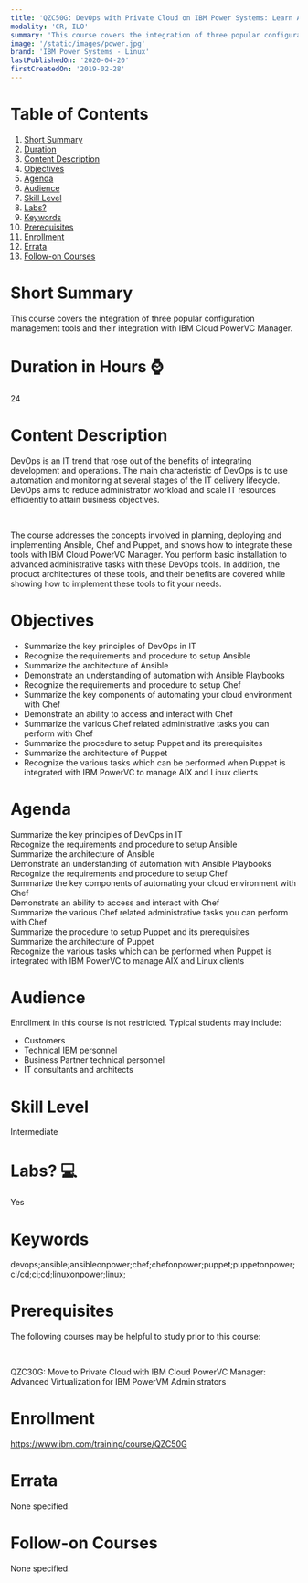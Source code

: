 ```yaml
---
title: 'QZC50G: DevOps with Private Cloud on IBM Power Systems: Learn Ansible, Chef, and Puppet'
modality: 'CR, ILO'
summary: 'This course covers the integration of three popular configuration management tools and their integration with IBM Cloud PowerVC Manager.'
image: '/static/images/power.jpg'
brand: 'IBM Power Systems - Linux'
lastPublishedOn: '2020-04-20'
firstCreatedOn: '2019-02-28'
---
```

# Table of Contents
1.  [Short Summary](#short-summary)
2.  [Duration](#duration-in-hours-)
3.  [Content Description](#content-description)
4.  [Objectives](#objectives)
5.  [Agenda](#agenda)
6.  [Audience](#audience)
7.  [Skill Level](#skill-level)
8.  [Labs?](#labs-)
9.  [Keywords](#keywords)
10. [Prerequisites](#prerequisites)
11. [Enrollment](#enrollment)
12. [Errata](#errata)
13. [Follow-on Courses](#follow-on-courses)

# Short Summary
This course covers the integration of three popular configuration management tools and their integration with IBM Cloud PowerVC Manager.

# Duration in Hours ⌚
24

# Content Description
<p>DevOps is an IT trend that rose out of the benefits of integrating development and operations. The main characteristic of DevOps is to use automation and monitoring at several stages of the IT delivery lifecycle. DevOps aims to reduce administrator workload and scale IT resources efficiently to attain business objectives.</p><p>&nbsp;</p><p>The course addresses the concepts involved in planning, deploying and implementing Ansible, Chef and Puppet, and shows how to integrate these tools with IBM Cloud PowerVC Manager. You perform basic installation to advanced administrative tasks with these DevOps tools. In addition, the product architectures of these tools, and their benefits are covered while showing how to implement these tools to fit your needs.</p>

# Objectives
<ul><li>Summarize the key principles of DevOps in IT</li><li>Recognize the requirements and procedure to setup Ansible</li><li>Summarize the architecture of Ansible</li><li>Demonstrate an understanding of automation with Ansible Playbooks</li><li>Recognize the requirements and procedure to setup Chef</li><li>Summarize the key components of automating your cloud environment with Chef</li><li>Demonstrate an ability to access and interact with Chef</li><li>Summarize the various Chef related administrative tasks you can perform with Chef</li><li>Summarize the procedure to setup Puppet and its prerequisites</li><li>Summarize the architecture of Puppet</li><li>Recognize the various tasks which can be performed when Puppet is integrated with IBM PowerVC to manage AIX and Linux clients</li></ul>

# Agenda
<p>Summarize the key principles of DevOps in IT<br/>Recognize the requirements and procedure to setup Ansible<br/>Summarize the architecture of Ansible<br/>Demonstrate an understanding of automation with Ansible Playbooks<br/>Recognize the requirements and procedure to setup Chef<br/>Summarize the key components of automating your cloud environment with Chef<br/>Demonstrate an ability to access and interact with Chef<br/>Summarize the various Chef related administrative tasks you can perform with Chef<br/>Summarize the procedure to setup Puppet and its prerequisites<br/>Summarize the architecture of Puppet<br/>Recognize the various tasks which can be performed when Puppet is integrated with IBM PowerVC to manage AIX and Linux clients</p>

# Audience
<p>Enrollment in this course is not restricted. Typical students may include:
</p><ul><li>Customers
</li><li>Technical IBM personnel 
</li><li>Business Partner technical personnel 
</li><li>IT consultants and architects
</li></ul>

# Skill Level
Intermediate

# Labs? 💻
Yes

# Keywords
devops;ansible;ansibleonpower;chef;chefonpower;puppet;puppetonpower;ci/cd;ci;cd;linuxonpower;linux;

# Prerequisites
<p>The following courses may be helpful to study prior to this course:
</p><p>&nbsp;</p><p>QZC30G: Move to Private Cloud with IBM Cloud PowerVC Manager: Advanced Virtualization for IBM PowerVM Administrators
</p>

# Enrollment
https://www.ibm.com/training/course/QZC50G

# Errata
None specified.

# Follow-on Courses
None specified.

